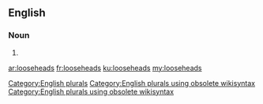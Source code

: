 ==English==

===Noun===
{{head|en}}

# {{plural of|loosehead}}

[[Category:English plurals]][[Category:English plurals using obsolete wikisyntax]][[Category:English plurals using obsolete wikisyntax]]

[[ar:looseheads]]
[[fr:looseheads]]
[[ku:looseheads]]
[[my:looseheads]]